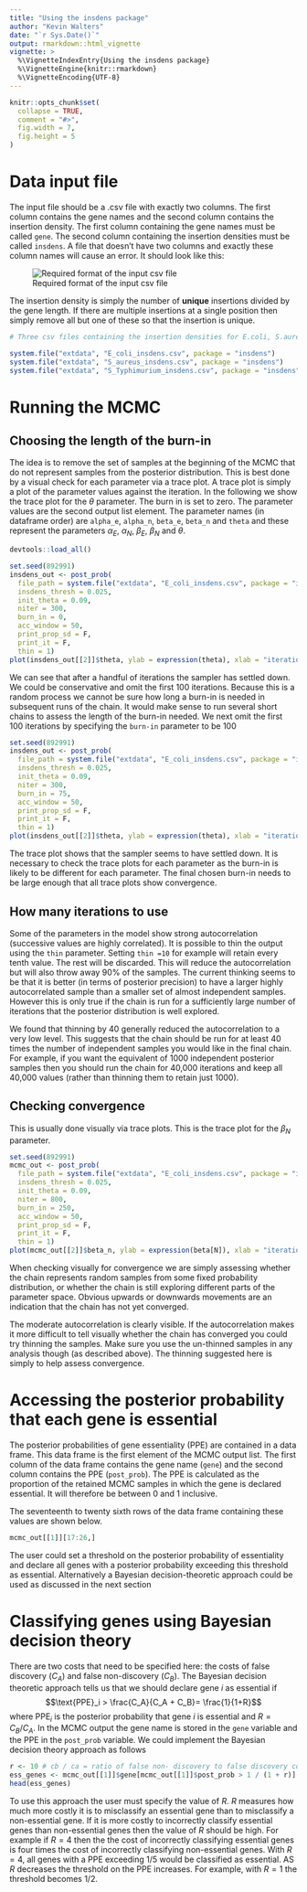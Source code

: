 ```yaml
---
title: "Using the insdens package"
author: "Kevin Walters"
date: "`r Sys.Date()`"
output: rmarkdown::html_vignette
vignette: >
  %\VignetteIndexEntry{Using the insdens package}
  %\VignetteEngine{knitr::rmarkdown}
  %\VignetteEncoding{UTF-8}
---
```


```r
knitr::opts_chunk$set(
  collapse = TRUE,
  comment = "#>",
  fig.width = 7, 
  fig.height = 5
)
```

# Data input file

The input file should be a .csv file with exactly two columns. The first column contains the gene names and the second column contains the insertion density. The first column containing the gene names must be called `gene`. The second column containing the insertion densities must be called `insdens`. A file that doesn't have two columns and exactly these column names will cause an error. It should look like this:

![Required format of the input csv file](csv_file_image.png)

The insertion density is simply the number of **unique** insertions divided by the gene length. If there are multiple insertions at a single position then simply remove all but one of these so that the insertion is unique.



```r
# Three csv files containing the insertion densities for E.coli, S.aureus and S.Typhimurium are available with the package at

system.file("extdata", "E_coli_insdens.csv", package = "insdens")
system.file("extdata", "S_aureus_insdens.csv", package = "insdens")
system.file("extdata", "S_Typhimurium_insdens.csv", package = "insdens")
```

# Running the MCMC

## Choosing the length of the burn-in

The idea is to remove the set of samples at the beginning of the MCMC that do not represent samples from the posterior distribution. This is best done by a visual check for each parameter via a trace plot. A trace plot is simply a plot of the parameter values against the iteration. In the following we show the trace plot for the $\theta$ parameter. The burn in is set to zero. The parameter values are the second output list element. The parameter names (in dataframe order) are `alpha_e`, `alpha_n`, `beta_e`, `beta_n` and `theta` and these represent the parameters $\alpha_E$, $\alpha_N$, $\beta_E$, $\beta_N$ and $\theta$.

```r
devtools::load_all()
```

```r
set.seed(892991)
insdens_out <- post_prob(
  file_path = system.file("extdata", "E_coli_insdens.csv", package = "insdens"),
  insdens_thresh = 0.025,
  init_theta = 0.09,
  niter = 300,
  burn_in = 0,
  acc_window = 50,
  print_prop_sd = F,
  print_it = F,
  thin = 1)
plot(insdens_out[[2]]$theta, ylab = expression(theta), xlab = "iteration", pch = 20)
```

We can see that after a handful of iterations the sampler has settled down. We could be conservative and omit the first 100 iterations. Because this is a random process we cannot be sure how long a burn-in is needed in subsequent runs of the chain. It would make sense to run several short chains to assess the length of the burn-in needed. We next omit the first 100 iterations by specifying the `burn-in` parameter to be 100

```r
set.seed(892991)
insdens_out <- post_prob(
  file_path = system.file("extdata", "E_coli_insdens.csv", package = "insdens"),
  insdens_thresh = 0.025,
  init_theta = 0.09,
  niter = 300,
  burn_in = 75,
  acc_window = 50,
  print_prop_sd = F,
  print_it = F,
  thin = 1)
plot(insdens_out[[2]]$theta, ylab = expression(theta), xlab = "iteration", pch = 20)
```

The trace plot shows that the sampler seems to have settled down. It is necessary to check the trace plots for each parameter as the burn-in is likely to be different for each parameter. The final chosen burn-in needs to be large enough that all trace plots show convergence.

## How many iterations to use

Some of the parameters in the model show strong autocorrelation (successive values are highly correlated). It is possible to thin the output using the `thin` parameter. Setting `thin =10` for example will retain every tenth value. The rest will be discarded. This will reduce the autocorrelation but will also throw away 90% of the samples. The current thinking seems to be that it is better (in terms of posterior precision) to have a larger highly autocorrelated sample than a smaller set of almost independent samples. However this is only true if the chain is run for a sufficiently large number of iterations that the posterior distribution is well explored.

We found that thinning by 40 generally reduced the autocorrelation to a very low level. This suggests that the chain should be run for at least 40 times the number of independent samples you would like in the final chain. For example, if you want the equivalent of 1000 independent posterior samples then you should run the chain for 40,000 iterations and keep all 40,000 values (rather than thinning them to retain just 1000). 

## Checking convergence

This is usually done visually via trace plots. This is the trace plot for the $\beta_N$ parameter.

```r
set.seed(892991)
mcmc_out <- post_prob(
  file_path = system.file("extdata", "E_coli_insdens.csv", package = "insdens"),
  insdens_thresh = 0.025,
  init_theta = 0.09,
  niter = 800,
  burn_in = 250,
  acc_window = 50,
  print_prop_sd = F,
  print_it = F,
  thin = 1)
plot(mcmc_out[[2]]$beta_n, ylab = expression(beta[N]), xlab = "iteration", pch = 20)
```
When checking visually for convergence we are simply assessing whether the chain represents random samples from some fixed probability distribution, or whether the chain is still exploring different parts of the parameter space. Obvious upwards or downwards movements are an indication that the chain has not yet converged. 

The moderate autocorrelation is clearly visible. If the autocorrelation makes it more difficult to tell visually whether the chain has converged you could try thinning the samples. Make sure you use the un-thinned samples in any analysis though (as described above). The thinning suggested here is simply to help assess convergence. 

# Accessing the posterior probability that each gene is essential
The posterior probabilities of gene essentiality (PPE) are contained in a data frame. This data frame is the first element of the MCMC output list. The first column of the data frame contains the gene name (`gene`) and the second column contains the PPE (`post_prob`). The PPE is calculated as the proportion of the retained MCMC samples in which the gene is declared essential. It will therefore be between 0 and 1 inclusive.

The seventeenth to twenty sixth rows of the data frame containing these values are shown below. 
```r
mcmc_out[[1]][17:26,]
```
The user could set a threshold on the posterior probability of essentiality and declare all genes with a posterior probability exceeding this threshold as essential. Alternatively a Bayesian decision-theoretic approach could be used as discussed in the next section

# Classifying genes using Bayesian decision theory

There are two costs that need to be specified here: the costs of false discovery ($C_A$) and false non-discovery ($C_B$). The Bayesian decision theoretic approach tells us that we should declare gene $i$ as essential if $$\text{PPE}_i > \frac{C_A}{C_A + C_B}= \frac{1}{1+R}$$ where $\text{PPE}_i$ is the posterior probability that gene $i$ is essential and $R= C_B / C_A$. In the MCMC output the gene name is stored in the `gene` variable and the PPE in the  `post_prob` variable. We could implement the Bayesian decision theory approach as follows
```r

r <- 10 # cb / ca = ratio of false non- discovery to false discovery cost
ess_genes <- mcmc_out[[1]]$gene[mcmc_out[[1]]$post_prob > 1 / (1 + r)]
head(ess_genes)
```

To use this approach the user must specify the value of $R$. $R$ measures how much more costly it is to misclassify an essential gene than to misclassify a non-essential gene. If it is more costly to incorrectly classify essential genes than  non-essential genes then the value of $R$ should be high. For example if $R=4$ then the the cost of incorrectly classifying essential genes is four times the cost of incorrectly classifying non-essential genes. With $R=4$, all genes with a PPE exceeding 1/5 would be classified as essential. AS $R$ decreases the threshold on the PPE increases. For example, with $R=1$ the threshold becomes 1/2.  
